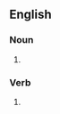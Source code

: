 ==English==

===Noun===
{{head|en|noun plural form}}

# {{plural of|hamper|lang=en}}

===Verb===
{{head|en|verb form}}

# {{en-third-person singular of|hamper}}